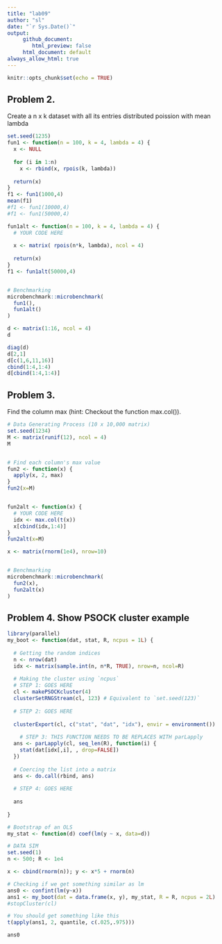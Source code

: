 ```yaml
---
title: "lab09"
author: "sl"
date: "`r Sys.Date()`"
output: 
     github_document:
        html_preview: false
     html_document: default
always_allow_html: true
---
```


```r
knitr::opts_chunk$set(echo = TRUE) 
```

## Problem 2.

Create a n x k dataset with all its entries distributed poission with mean lambda
```r
set.seed(1235)
fun1 <- function(n = 100, k = 4, lambda = 4) {
  x <- NULL
  
  for (i in 1:n)
    x <- rbind(x, rpois(k, lambda))
  
  return(x)
}
f1 <- fun1(1000,4)
mean(f1)
#f1 <- fun1(10000,4)
#f1 <- fun1(50000,4)

fun1alt <- function(n = 100, k = 4, lambda = 4) {
  # YOUR CODE HERE
  
  x <- matrix( rpois(n*k, lambda), ncol = 4)
  
  return(x)
}
f1 <- fun1alt(50000,4)


# Benchmarking
microbenchmark::microbenchmark(
  fun1(),
  fun1alt()
)
```


```r
d <- matrix(1:16, ncol = 4)
d
```

```r
diag(d)
d[2,1]
d[c(1,6,11,16)]
cbind(1:4,1:4)
d[cbind(1:4,1:4)]
```

## Problem 3.
Find the column max (hint: Checkout the function max.col()).
```r
# Data Generating Process (10 x 10,000 matrix)
set.seed(1234)
M <- matrix(runif(12), ncol = 4)
M


# Find each column's max value
fun2 <- function(x) {
  apply(x, 2, max)
}
fun2(x=M)


fun2alt <- function(x) {
  # YOUR CODE HERE
  idx <- max.col(t(x))
  x[cbind(idx,1:4)]
}
fun2alt(x=M)

x <- matrix(rnorm(1e4), nrow=10)


# Benchmarking
microbenchmark::microbenchmark(
  fun2(x),
  fun2alt(x)
)

```


## Problem 4. Show PSOCK cluster example

```r
library(parallel)
my_boot <- function(dat, stat, R, ncpus = 1L) {
  
  # Getting the random indices
  n <- nrow(dat)
  idx <- matrix(sample.int(n, n*R, TRUE), nrow=n, ncol=R)
 
  # Making the cluster using `ncpus`
  # STEP 1: GOES HERE
  cl <- makePSOCKcluster(4)  
  clusterSetRNGStream(cl, 123) # Equivalent to `set.seed(123)`
  
  # STEP 2: GOES HERE
  
  clusterExport(cl, c("stat", "dat", "idx"), envir = environment())
  
    # STEP 3: THIS FUNCTION NEEDS TO BE REPLACES WITH parLapply
  ans <- parLapply(cl, seq_len(R), function(i) {
    stat(dat[idx[,i], , drop=FALSE])
  })
  
  # Coercing the list into a matrix
  ans <- do.call(rbind, ans)
  
  # STEP 4: GOES HERE
  
  ans
  
}
```

```r
# Bootstrap of an OLS
my_stat <- function(d) coef(lm(y ~ x, data=d))

# DATA SIM
set.seed(1)
n <- 500; R <- 1e4

x <- cbind(rnorm(n)); y <- x*5 + rnorm(n)

# Checking if we get something similar as lm
ans0 <- confint(lm(y~x))
ans1 <- my_boot(dat = data.frame(x, y), my_stat, R = R, ncpus = 2L)
#stopCluster(cl)

# You should get something like this
t(apply(ans1, 2, quantile, c(.025,.975)))

ans0

```




